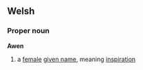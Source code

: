 ==Welsh==
===Proper noun===
{{wikipedia}}
'''Awen'''
# a [[female]] [[given name]], meaning [[inspiration]]